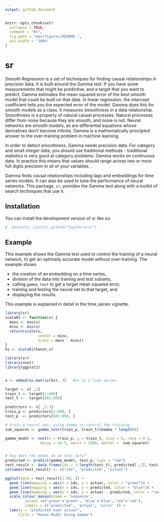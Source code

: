 ```yaml
---
output: github_document
---
```


<!-- README.md is generated from README.Rmd. Please edit that file -->

```r
knitr::opts_chunk$set(
  collapse = TRUE,
  comment = "#>",
  fig.path = "man/figures/README-",
  out.width = "100%"
)
```

# sr

<!-- badges: start -->
<!-- badges: end -->

Smooth Regression is a set of techniques for finding causal relationships in precision data.  It is built around the Gamma test.  If you have some measurements that might be predictive, and a target that you want to predict, Gamma estimates the mean squared error of the best smooth model that could be built on that data.  In linear regression, the intercept coefficient tells you the expected error of the model.  Gamma does this for smooth models as a class.  It measures smoothness in a data relationship.  Smoothness is a property of natural causal processes.  Natural processes differ from noise because they are smooth, and noise is not.  Neural networks are smooth models, as are differential equations whose derivatives don't become infinite.  Gamma is a mathematically principled answer to the over-training problem in machine learning.

In order to detect smoothness, Gamma needs precision data.  For category and small integer data, you should use traditional methods - traditional statistics is very good at category problems.  Gamma works on continuous data.  In practice this means that values should range across two or more full digits precision in all of your variables.  .

Gamma finds causal relationships including lags and embeddings for time series models.  It can also be used to tune the performance of neural networks. This package, `sr`,  provides the Gamma test along with a toolkit of search techniques that use it.


## Installation

You can install the development version of sr like so:

``` r
#  devtools::install_github("haythorn/sr")
```

## Example

This example shows the Gamma test used to control the training of a neural network, to get an optimally accurate model without over-training.  The example shows 

- the creation of an embedding on a time series, 
- division of the data into training and test subsets, 
- calling `gamma_test` to get a target mean squared error, 
- training and testing the neural net to that target, and 
- displaying the results. 

This example is explained in detail in the time_series vignette.

```r
library(sr)
scale01 <- function(x) {
  maxx <- max(x)
  minx <- min(x)
  return(scale(x,
               center = minx,
               scale = maxx - minx))
}
hs <- scale01(henon_x)

```


```r
library(sr)
library(nnet)
library(ggplot2)


x <- embed(as.matrix(hs), 3)   #hs is a time series

target <- x[ ,1]
train_t <- target[1:600]
test_t <-  target[601:998]

predictors <- x[ ,2:3]
train_p <- predictors[1:600, ]
test_p  <- predictors[601:998, ]

# train a neural net, using Gamma to control the training
sum_squares <- gamma_test(train_p, train_t)$Gamma * length(t)

gamma_model <- nnet(x = train_p, y = train_t, size = 8, rang = 0.1,
                decay = 1e-5, maxit = 2000, abstol =  sum_squares)


# how does the model do on test data?
predicted <- predict(gamma_model, test_p, type = "raw")
test_result <- data.frame(idx = 1:length(test_t), predicted[ ,1], test_t)
colnames(test_result) <- c("idx", "predicted", "actual")

ggplot(data = test_result[1:50, ]) +
  geom_line(mapping = aes(x = idx, y = actual, color = "green")) +
  geom_line(mapping = aes(x = idx, y = predicted, color = "blue")) +
  geom_line(mapping = aes(x = idx, y = actual - predicted, color = "red")) +
  scale_colour_manual(name = 'sequence', 
         values =c('green'='green', 'blue'='blue','red'='red'), 
         labels = c('predicted', 'actual', 'error' )) +
  labs(y = "predicted over actual",
      title = "Henon Model Using Gamma")

```

